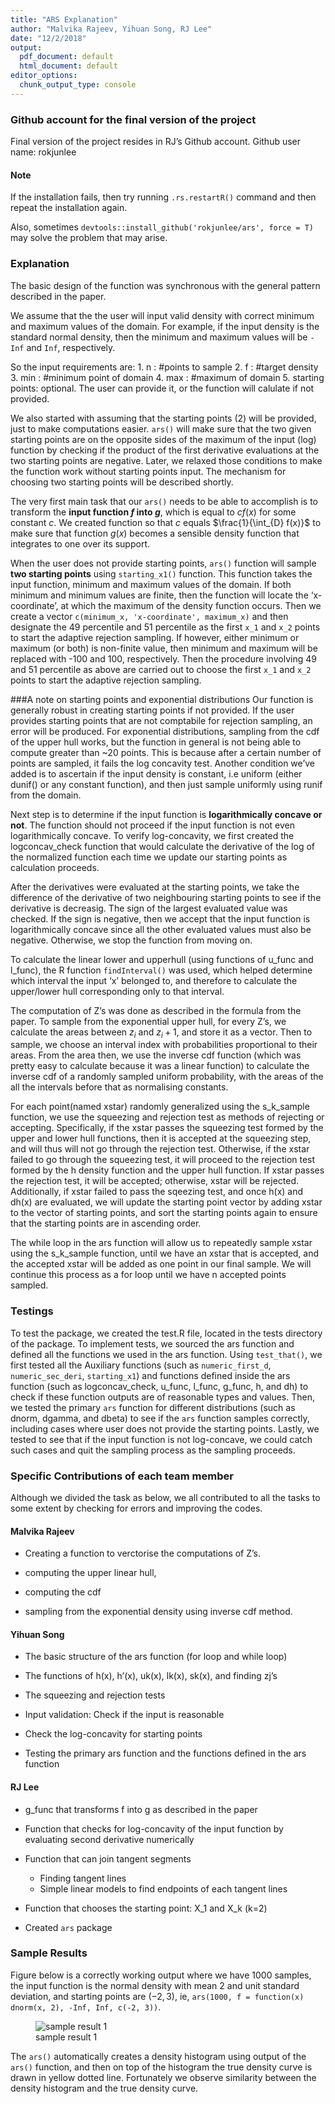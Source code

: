 ```yaml
---
title: "ARS Explanation"
author: "Malvika Rajeev, Yihuan Song, RJ Lee"
date: "12/2/2018"
output:
  pdf_document: default
  html_document: default
editor_options:
  chunk_output_type: console
---
```


### Github account for the final version of the project
Final version of the project resides in RJ's Github account.
Github user name: rokjunlee

#### Note 
If the installation fails, then try running `.rs.restartR()` command and then repeat the installation again.

Also, sometimes `devtools::install_github('rokjunlee/ars', force = T)` may solve the problem that may arise. 

<!-- The description does not need to be more than a few pages, but should describe the approach you took in terms of functions/modularity/object-oriented programming, and the testing that you carried out. It must include a paragraph describing the specific contributions of each team member and which person/people were responsible for each component of the work. -->

### Explanation

The basic design of the function was synchronous with the general pattern described in the paper. 

We assume that the the user will input valid density with correct minimum and maximum values of the domain. For example, if the input density is the standard normal density, then the minimum and maximum values will be `-Inf` and `Inf`, respectively.

So the input requirements are:
1. n : #points to sample
2. f : #target density
3. min : #minimum point of domain
4. max : #maximum of domain
5. starting points: optional. The user can provide it, or the function will calulate if not provided.


We also started with assuming that the starting points (2) will be provided, just to make computations easier. `ars()` will make sure that the two given starting points are on the opposite sides of the maximum of the input (log) function by checking if the product of the first derivative evaluations at the two starting points are negative. Later, we relaxed those conditions to make the function work without starting points input. The mechanism for choosing two starting points will be described shortly. 

The very first main task that our `ars()` needs to be able to accomplish is to transform the **input function $f$ into $g$**, which is equal to $cf(x)$ for some constant $c$. We created function so that $c$ equals $\frac{1}{\int_{D} f(x)}$ to make sure that function $g(x)$ becomes a sensible density function that integrates to one over its support. 

When the user does not provide starting points, `ars()` function will sample **two starting points** using `starting_x1()` function. This function takes the input function, minimum and maximum values of the domain. If both minimum and minimum values are finite, then the function will locate the 'x-coordinate', at which the maximum of the density function occurs. Then we create a vector `c(minimum_x, 'x-coordinate', maximum_x)` and then designate the 49 percentile and 51 percentile as the first `x_1` and `x_2` points to start the adaptive rejection sampling. If however, either minimum or maximum (or both) is non-finite value, then minimum and maximum will be replaced with -100 and 100, respectively. Then the procedure involving 49 and 51 percentile as above are carried out to choose the first `x_1` and `x_2` points to start the adaptive rejection sampling.

###A note on starting points and exponential distributions
Our function is generally robust in creating starting points if not provided. If the user provides starting points that are not comptabile for rejection sampling, an error will be produced.
For exponential distributions, sampling from the cdf of the upper hull works, but the function in general is not being able to compute greater than ~20 points. This is because after a certain number of points are sampled, it fails the log concavity test.
Another condition we've added is to ascertain if the input density is constant, i.e uniform (either dunif() or any constant function), and then just sample uniformly using runif from the domain. 



Next step is to determine if the input function is **logarithmically concave or not**. The function should not proceed if the input function is not even logarithmically concave. To verify log-concavity, we first created the logconcav_check function that would calculate the derivative of the log of the normalized function each time we update our starting points as calculation proceeds. 

After the derivatives were evaluated at the starting points, we take the difference of the derivative of two neighbouring starting points to see if the derivative is decreasig. The sign of the largest evaluated value was checked. If the sign is negative, then we accept that the input function is logarithmically concave since all the other evaluated values must also be negative. Otherwise, we stop the function from moving on.

To calculate the linear lower and upperhull (using functions of u_func and l_func), the R function `findInterval()` was used, which helped determine which interval the input 'x' belonged to, and therefore to calculate the upper/lower hull corresponding only to that interval. 

The computation of Z's was done as described in the formula from the paper. To sample from the exponential upper hull, for every Z's, we calculate the areas between $z_i$ and  $z_i+1$, and store it as a vector. Then to sample, we choose an interval index with probabilities proportional to their areas. From the area then, we use the inverse cdf function (which was pretty easy to calculate because it was a linear function) to calculate the inverse cdf of a randomly sampled uniform probability, with the areas of the all the intervals before that as normalising constants. 



For each point(named xstar) randomly generalized using the s_k_sample function, we use the squeezing and rejection test as methods of rejecting or accepting. Specifically, if the xstar passes the squeezing test formed by the upper and lower hull functions, then it is accepted at the squeezing step, and will thus will not go through the rejection test. Otherwise, if the xstar failed to go through the squeezing test, it will proceed to the rejection test formed by the h density function and the upper hull function. If xstar passes the rejection test, it will be accepted; otherwise, xstar will be rejected. Additionally, if xstar failed to pass the sqeezing test, and once h(x) and dh(x) are evaluated, we will update the starting point vector by adding xstar to the vector of starting points, and sort the starting points again to ensure that the starting points are in ascending order. 

The while loop in the ars function will allow us to repeatedly sample xstar using the s_k_sample function, until we have an xstar that is accepted, and the accepted xstar will be added as one point in our final sample. We will continue this process as a for loop until we have n accepted points sampled. 


### Testings

To test the package, we created the test.R file, located in the tests directory of the package.
To implement tests, we sourced the ars function and defined all the functions we used in the ars function. Using `test_that()`, we first tested all the Auxiliary functions (such as `numeric_first_d`, `numeric_sec_deri`, `starting_x1`) and functions defined inside the ars function (such as logconcav_check, u_func, l_func, g_func, h, and dh) to check if these function outputs are of reasonable types and values. 
Then, we tested the primary `ars` function for different distributions (such as dnorm, dgamma, and dbeta) to see if the `ars` function samples correctly, including cases where user does not provide the starting points. 
Lastly, we tested to see that if the input function is not log-concave, we could catch such cases and quit the sampling process as the sampling proceeds.

### Specific Contributions of each team member 

Although we divided the task as below, we all contributed to all the tasks to some extent by checking for errors and improving the codes.

#### Malvika Rajeev
* Creating a function to verctorise the computations of Z's.

* computing the upper linear hull, 

* computing the cdf

* sampling from the exponential density using inverse cdf method.


#### Yihuan Song
* The basic structure of the ars function (for loop and while loop)

* The functions of h(x), h'(x), uk(x), lk(x), sk(x), and finding zj's

* The squeezing and rejection tests

* Input validation: Check if the input is reasonable

* Check the log-concavity for starting points

* Testing the primary ars function and the functions defined in the ars function


#### RJ Lee
* g_func that transforms f into g as described in the paper

* Function that checks for log-concavity of the input function by evaluating second derivative numerically

* Function that can join tangent segments
    - Finding tangent lines
    - Simple linear models to find endpoints of each tangent lines

* Function that chooses the starting point: X_1 and X_k (k=2)

* Created `ars` package


### Sample Results

Figure below is a correctly working output where we have 1000 samples, the input function is the normal density with mean 2 and unit standard deviation, and starting points are $(-2, 3)$, ie, `ars(1000, f = function(x) dnorm(x, 2), -Inf, Inf, c(-2, 3))`.

![sample result 1](image/ars(1000, dnorm(x,2), -Inf, Inf, c(-2,3)).png)

The `ars()` automatically creates a density histogram using output of the `ars()` function, and then on top of the histogram the true density curve is drawn in yellow dotted line. Fortunately we observe similarity between the density histogram and the true density curve.
